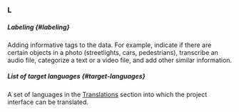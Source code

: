 ### L

##### Labeling {#labeling}

Adding informative tags to the data. For example, indicate if there are certain objects in a photo (streetlights, cars, pedestrians), transcribe an audio file, categorize a text or a video file, and add other similar information.

##### List of target languages {#target-languages}

A set of languages in the [Translations](/docs-new/guide/project-languages#how-it-works) section into which the project interface can be translated.
